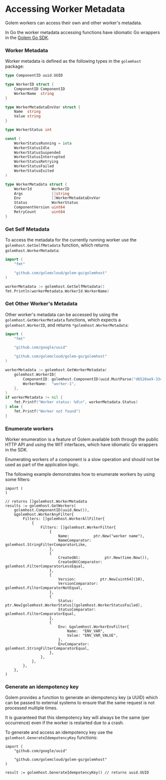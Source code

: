 
# Accessing Worker Metadata

Golem workers can access their own and other worker's metadata.

In Go the worker metadata accessing functions have idiomatic Go wrappers in the [Golem Go SDK](/go-language-guide/golem-go-sdk).

### Worker Metadata

Worker metadata is defined as the following types in the `golemhost` package:

```go
type ComponentID uuid.UUID

type WorkerID struct {
	ComponentID ComponentID
	WorkerName  string
}

type WorkerMetadataEnvVar struct {
	Name  string
	Value string
}

type WorkerStatus int

const (
	WorkerStatusRunning = iota
	WorkerStatusIdle
	WorkerStatusSuspended
	WorkerStatusInterrupted
	WorkerStatusRetrying
	WorkerStatusFailed
	WorkerStatusExited
)

type WorkerMetadata struct {
	WorkerId         WorkerID
	Args             []string
	Env              []WorkerMetadataEnvVar
	Status           WorkerStatus
	ComponentVersion uint64
	RetryCount       uint64
}
```

### Get Self Metadata

To access the metadata for the currently running worker use the `golemhost.GetSelfMetadata` function, which returns `golemhost.WorkerMetadata`:

```go
import (
	"fmt"

	"github.com/golemcloud/golem-go/golemhost"
)

workerMetadata := golemhost.GetSelfMetadata()
fmt.Println(workerMetadata.WorkerId.WorkerName)
```

### Get Other Worker's Metadata

Other worker's metadata can be accessed by using the `golemhost.GetWorkerMetadata` functions, which expects a `golemhost.WorkerID`, and returns `*golemhost.WorkerMetadata`:

```go
import (
	"fmt"

	"github.com/google/uuid"

	"github.com/golemcloud/golem-go/golemhost"
)

workerMetadata := golemhost.GetWorkerMetadata(
	golemhost.WorkerID{
		ComponentID: golemhost.ComponentID(uuid.MustParse("d6520ae9-33c9-47e2-8fe1-0da0e6e568ac")),
		WorkerName:  "worker-1",
	},
)
if workerMetadata != nil {
	fmt.Printf("Worker status: %d\n", workerMetadata.Status)
} else {
	fmt.Printf("Worker not found")
}
```

### Enumerate workers

Worker enumeration is a feature of Golem available both through the public HTTP API and using the WIT interfaces, which have idiomatic Go wrappers in the SDK.

<Callout type="warning">
  Enumerating workers of a component is a slow operation and should not be used as part of the
  application logic.
</Callout>

The following example demonstrates how to enumerate workers by using some filters:

```
import (
)

// returns []golemhost.WorkerMetadata
results := golemhost.GetWorkers(
	golemhost.ComponentID(uuid.New()),
	&golemhost.WorkerAnyFilter{
		Filters: []golemhost.WorkerAllFilter{
			{
				Filters: []golemhost.WorkerFilter{
					{
						Name:           ptr.New("worker name"),
						NameComparator: golemhost.StringFilterComparatorLike,
					},
					{
						CreatedAt:           ptr.New(time.Now()),
						CreatedAtComparator: golemhost.FilterComparatorLessEqual,
					},
					{
						Version:           ptr.New[uint64](10),
						VersionComparator: golemhost.FilterComparatorNotEqual,
					},
					{
						Status:           ptr.New[golemhost.WorkerStatus](golemhost.WorkerStatusFailed),
						StatusComparator: golemhost.FilterComparatorEqual,
					},
					{
						Env: &golemhost.WorkerEnvFilter{
							Name:  "ENV_VAR",
							Value: "ENV_VAR_VALUE",
						},
						EnvComparator: golemhost.StringFilterComparatorEqual,
					},
				},
			},
		},
	},
)
```

### Generate an idempotency key

Golem provides a function to generate an idempotency key (a UUID) which can be passed to external systems to ensure that the same request is not processed multiple times.

It is guaranteed that this idempotency key will always be the same (per occurrence) even if the worker is restarted due to a crash.

To generate and access an idempotency key use the `golemhost.GenerateIdempotencyKey` functions:

```
import (
	"github.com/google/uuid"

	"github.com/golemcloud/golem-go/golemhost"
)

result := golemhost.GenerateIdempotencyKey() // returns uuid.UUID
```
